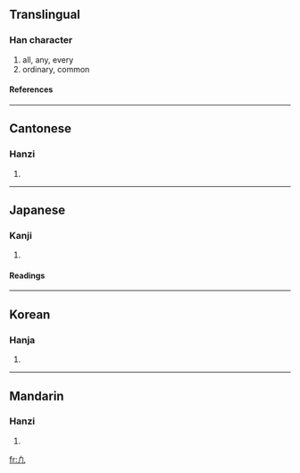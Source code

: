 {{see|凡}}

==Translingual==
===Han character===
{{Han char|rad=几|as=01|sn=3|four=|canj=竹竹弓 (HHN), X竹竹弓 (XHHN)}}
# all, any, every
# ordinary, common
====References====
{{Han ref|kx=0134.021|dkj=01740|dj=0299.110|hdz=10276.020|uh=51E2|ud=20962}}
----
==Cantonese==
===Hanzi===
{{yue-hanzi|jyut=|y=faan4}}
# {{defn|Cantonese}}
----
==Japanese==
===Kanji===
{{ja-kanji|grade=|rs=几01}}
# {{defn|Japanese}}
====Readings====
{{ja-readings|on=[[ぼん]] (bon), [[はん]] (han)|kun=[[すべて]] (subete), [[およそ]] (oyoso)}}
----
==Korean==
===Hanja===
{{ko-hanja|hangeul=범|rv=beom|mr=pŏm}}
# {{defn|Korean}}
----
==Mandarin==
===Hanzi===
{{cmn-hanzi|pin=[[fán]] (fan2)|wg=fan<sup>2</sup>}}
# {{defn|Mandarin}}

[[fr:凢]]